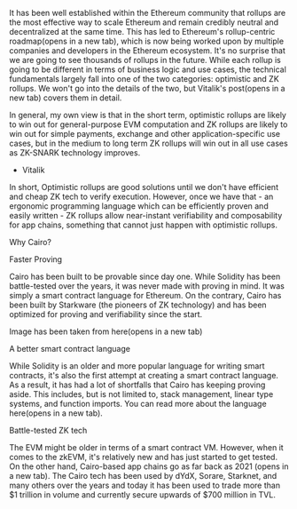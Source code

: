 It has been well established within the Ethereum community that rollups are the most effective way to scale Ethereum and remain credibly neutral and decentralized at the same time. This has led to Ethereum's rollup-centric roadmap(opens in a new tab), which is now being worked upon by multiple companies and developers in the Ethereum ecosystem. It's no surprise that we are going to see thousands of rollups in the future. While each rollup is going to be different in terms of business logic and use cases, the technical fundamentals largely fall into one of the two categories: optimistic and ZK rollups. We won't go into the details of the two, but Vitalik's post(opens in a new tab) covers them in detail.

In general, my own view is that in the short term, optimistic rollups are likely to win out for general-purpose EVM computation and ZK rollups are likely to win out for simple payments, exchange and other application-specific use cases, but in the medium to long term ZK rollups will win out in all use cases as ZK-SNARK technology improves.

- Vitalik

In short, Optimistic rollups are good solutions until we don't have efficient and cheap ZK tech to verify execution. However, once we have that - an ergonomic programming language which can be efficiently proven and easily written - ZK rollups allow near-instant verifiability and composability for app chains, something that cannot just happen with optimistic rollups.

Why Cairo?

Faster Proving

Cairo has been built to be provable since day one. While Solidity has been battle-tested over the years, it was never made with proving in mind. It was simply a smart contract language for Ethereum. On the contrary, Cairo has been built by Starkware (the pioneers of ZK technology) and has been optimized for proving and verifiability since the start.

Image has been taken from here(opens in a new tab)

A better smart contract language

While Solidity is an older and more popular language for writing smart contracts, it's also the first attempt at creating a smart contract language. As a result, it has had a lot of shortfalls that Cairo has keeping proving aside. This includes, but is not limited to, stack management, linear type systems, and function imports. You can read more about the language here(opens in a new tab).

Battle-tested ZK tech

The EVM might be older in terms of a smart contract VM. However, when it comes to the zkEVM, it's relatively new and has just started to get tested. On the other hand, Cairo-based app chains go as far back as 2021 (opens in a new tab). The Cairo tech has been used by dYdX, Sorare, Starknet, and many others over the years and today it has been used to trade more than $1 trillion in volume and currently secure upwards of $700 million in TVL.